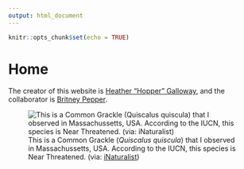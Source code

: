 ```yaml
---
output: html_document
---
```


```r
knitr::opts_chunk$set(echo = TRUE)
```

# Home

The creator of this website is [Heather "Hopper" Galloway](https://github.com/heatherhops2it), and the collaborator is [Britney Pepper](https://github.com/britney23p).

![This is a Common Grackle (*Quiscalus quiscula*) that I observed in Massachussetts, USA. According to the IUCN, this species is Near Threatened. (via: [iNaturalist](https://www.inaturalist.org/observations/11631619))](https://inaturalist-open-data.s3.amazonaws.com/photos/16615501/large.jpeg)